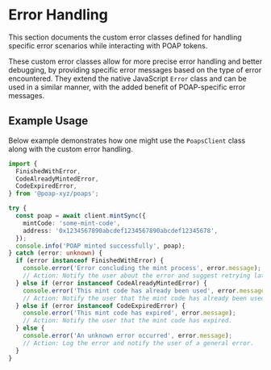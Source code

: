 # Error Handling

This section documents the custom error classes defined for handling specific error scenarios while interacting with POAP tokens.

These custom error classes allow for more precise error handling and better debugging, by providing specific error messages based on the type of error encountered. They extend the native JavaScript `Error` class and can be used in a similar manner, with the added benefit of POAP-specific error messages.

## Example Usage

Below example demonstrates how one might use the `PoapsClient` class along with the custom error handling.

```typescript
import {
  FinishedWithError,
  CodeAlreadyMintedError,
  CodeExpiredError,
} from '@poap-xyz/poaps';

try {
  const poap = await client.mintSync({
    mintCode: 'some-mint-code',
    address: '0x1234567890abcdef1234567890abcdef12345678',
  });
  console.info('POAP minted successfully', poap);
} catch (error: unknown) {
  if (error instanceof FinishedWithError) {
    console.error('Error concluding the mint process', error.message);
    // Action: Notify the user about the error and suggest retrying later.
  } else if (error instanceof CodeAlreadyMintedError) {
    console.error('This mint code has already been used', error.message);
    // Action: Notify the user that the mint code has already been used.
  } else if (error instanceof CodeExpiredError) {
    console.error('This mint code has expired', error.message);
    // Action: Notify the user that the mint code has expired.
  } else {
    console.error('An unknown error occurred', error.message);
    // Action: Log the error and notify the user of a general error.
  }
}
```
